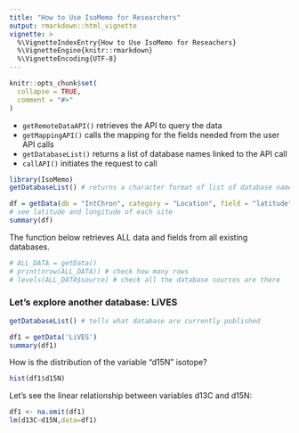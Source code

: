 ```yaml
---
title: "How to Use IsoMemo for Researchers"
output: rmarkdown::html_vignette
vignette: >
  %\VignetteIndexEntry{How to Use IsoMemo for Reseachers}
  %\VignetteEngine{knitr::rmarkdown}
  %\VignetteEncoding{UTF-8}
---
```


```r
knitr::opts_chunk$set(
  collapse = TRUE,
  comment = "#>"
)
```
- `getRemoteDataAPI()` retrieves the API to query the data
- `getMappingAPI()` calls the mapping for the fields needed from the user API calls
- `getDatabaseList()` returns a list of database names linked to the API call
- `callAPI()` initiates the request to call 
```r
library(IsoMemo)
getDatabaseList() # returns a character format of list of database names linked to the API call
```

```r
df = getData(db = "IntChron", category = "Location", field = "latitude", mapping = "IsoMemo")
# see latitude and longitude of each site
summary(df)
```
The function below retrieves ALL data and fields from all existing databases.
```r
# ALL_DATA = getData()
# print(nrow(ALL_DATA)) # check how many rows
# levels(ALL_DATA$source) # check all the database sources are there
```


### Let's explore another database: LiVES
```r
getDatabaseList() # tells what database are currently published

df1 = getData('LiVES')
summary(df1)
```


How is the distribution of the variable "d15N" isotope?
```r
hist(df1$d15N)
```


Let's see the linear relationship between variables d13C and d15N:
```r
df1 <- na.omit(df1)
lm(d13C~d15N,data=df1)

```
